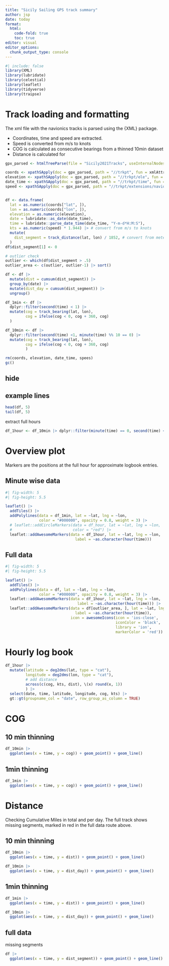 ```yaml
---
title: "Sicily Sailing GPS track summary"
author: jsp
date: today
format: 
  html:
    code-fold: true
    toc: true
editor: visual
editor_options: 
  chunk_output_type: console
---
```


```r
#| include: false
library(XML)
library(lubridate)
library(celestial)
library(leaflet)
library(tidyverse)
library(traipse)
```

# Track loading and formatting

The xml file with the navionics tracks is parsed using the {XML} package.

* Coordinates, time and speed are extracted.
* Speed is converted from m/s to knots 
* COG is calculated as consecutive bearings from a thinned 10min dataset
* Distance is calculated for

```r
gpx_parsed <- htmlTreeParse(file = "Sicily2021Tracks", useInternalNodes = TRUE)

coords <- xpathSApply(doc = gpx_parsed, path = "//trkpt", fun = xmlAttrs)
elevation <- xpathSApply(doc = gpx_parsed, path = "//trkpt/ele", fun = xmlValue)
date_time <- xpathSApply(doc = gpx_parsed, path = "//trkpt/time", fun = xmlValue)
speed <- xpathSApply(doc = gpx_parsed, path = "//trkpt/extensions/navionics_speed", fun = xmlValue)


df <- data.frame(
  lat = as.numeric(coords["lat", ]),
  lon = as.numeric(coords["lon", ]),
  elevation = as.numeric(elevation),
  date = lubridate::as_date(date_time),
  time = lubridate::parse_date_time(date_time, "Y-m-d*H:M:S"),
  kts = as.numeric(speed) * 1.944) |> # convert from m/s to knots 
  mutate(
    dist_segment = track_distance(lat, lon) / 1852, # convert from meters to nm
  )
df$dist_segment[1] <- 0

# outlier check
outlier <- which(df$dist_segment > .5)
outlier_area <- c(outlier, outlier-1) |> sort()

df <- df |>
  mutate(dist = cumsum(dist_segment)) |>
  group_by(date) |>
  mutate(dist_day = cumsum(dist_segment)) |> 
  ungroup()

df_1min <- df |>
  dplyr::filter(second(time) < 1) |>
  mutate(cog = track_bearing(lat, lon),
         cog = ifelse(cog < 0, cog + 360, cog)
  )

df_10min <- df |>
  dplyr::filter(second(time) <1, minute(time) %% 10 == 0) |>
  mutate(cog = track_bearing(lat, lon),
         cog = ifelse(cog < 0, cog + 360, cog)
         )
```

```r
rm(coords, elevation, date_time, spees)
gc()
```

::: {.panel-tabset}

## hide
## example lines

```r
head(df, 5)
tail(df, 5)
```

:::

extract full hours

```r
df_1hour <- df_10min |> dplyr::filter(minute(time) == 0, second(time) < 1) 
```

# Overview plot

Markers are the positions at the full hour for approximate logbook entries.

::: {.panel-tabset}

## Minute wise data

```r
#| fig-width: 5
#| fig-height: 5.5

leaflet() |>
  addTiles() |>
  addPolylines(data = df_1min, lat = ~lat, lng = ~lon, 
               color = "#000000", opacity = 0.8, weight = 3) |>
  # leaflet::addCircleMarkers(data = df_hour, lat = ~lat, lng = ~lon, 
  #                           color = "red") |>
  leaflet::addAwesomeMarkers(data = df_1hour, lat = ~lat, lng = ~lon,
                               label = ~as.character(hour(time)))
```

## Full data

```r
#| fig-width: 5
#| fig-height: 5.5

leaflet() |>
  addTiles() |>
  addPolylines(data = df, lat = ~lat, lng = ~lon, 
               color = "#000000", opacity = 0.8, weight = 3) |>
  leaflet::addAwesomeMarkers(data = df_1hour, lat = ~lat, lng = ~lon,
                                label = ~as.character(hour(time))) |>
  leaflet::addAwesomeMarkers(data = df[outlier_area, ], lat = ~lat, lng = ~lon,
                               label = ~as.character(hour(time)), 
                             icon = awesomeIcons(icon = 'ios-close', 
                                                 iconColor = 'black',
                                                 library = 'ion',
                                                 markerColor = 'red'))
```

:::

# Hourly log book

```r
df_1hour |>
  mutate(latitude = deg2dms(lat, type = "cat"),
         longitude = deg2dms(lon, type = "cat"),
         # add distance
         across(c(cog, kts, dist), \(x) round(x, 1))
         ) |>
  select(date, time, latitude, longitude, cog, kts) |>
  gt::gt(groupname_col = "date", row_group_as_column = TRUE)
```

# COG 

:::{.panel-tabset}
## 10 min thinning
```r
df_10min |>
  ggplot(aes(x = time, y = cog)) + geom_point() + geom_line()
```

## 1min thinning
```r
df_1min |>
  ggplot(aes(x = time, y = cog)) + geom_point() + geom_line()
```
:::

# Distance

Checking Cumulative Miles in total and per day.
The full track shows missing segments, marked in red in the full data route above.

:::{.panel-tabset}

## 10 min thinning
```r
df_10min |>
  ggplot(aes(x = time, y = dist)) + geom_point() + geom_line()

df_10min |>
  ggplot(aes(x = time, y = dist_day)) + geom_point() + geom_line()
```

## 1min thinning
```r
df_1min |>
  ggplot(aes(x = time, y = dist)) + geom_point() + geom_line()

df_10min |>
  ggplot(aes(x = time, y = dist_day)) + geom_point() + geom_line()
```

## full data
missing segments

```r
df |>
  ggplot(aes(x = time, y = dist_segment)) + geom_point() + geom_line()

```

:::